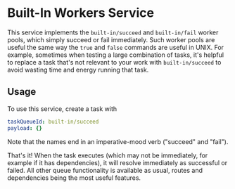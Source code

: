 
<ReferenceLinks logs />

# Built-In Workers Service

This service implements the `built-in/succeed` and `built-in/fail` worker pools, which simply succeed or fail immediately.
Such worker pools are useful the same way the `true` and `false` commands are useful in UNIX.
For example, sometimes when testing a large combination of tasks, it's helpful to replace a task that's not relevant to your work with `built-in/succeed` to avoid wasting time and energy running that task.

## Usage

To use this service, create a task with

```yaml
taskQueueId: built-in/succeed
payload: {}
```

Note that the names end in an imperative-mood verb ("succeed" and "fail").

That's it!
When the task executes (which may not be immediately, for example if it has dependencies), it will resolve immediately as successful or failed.
All other queue functionality is available as usual, routes and dependencies being the most useful features.
